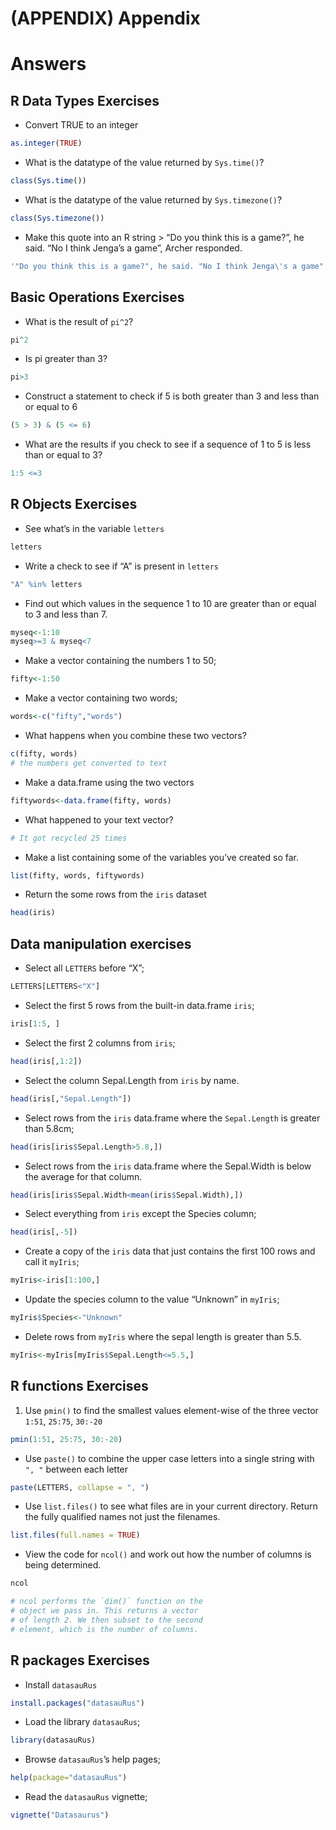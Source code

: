 # (APPENDIX) Appendix {-}

# Answers

## R Data Types Exercises
- Convert TRUE to an integer
```r
as.integer(TRUE)
```

- What is the datatype of the value returned by `Sys.time()`?
```r
class(Sys.time())
```

- What is the datatype of the value returned by `Sys.timezone()`?
```r
class(Sys.timezone())
```

- Make this quote into an R string
> "Do you think this is a game?", he said. "No I think Jenga's a game", Archer responded.

```r
'"Do you think this is a game?", he said. "No I think Jenga\'s a game", Archer responded.'
```

## Basic Operations Exercises
- What is the result of `pi^2`?
```r
pi^2
```

- Is pi greater than 3?
```r
pi>3
```

- Construct a statement to check if 5 is both greater than 3 and less than or equal to 6
```r
(5 > 3) & (5 <= 6)
```

- What are the results if you check to see if a sequence of 1 to 5 is less than or equal to 3?
```r
1:5 <=3
```

## R Objects Exercises
-  See what's in the variable `letters`
```r
letters
```

-  Write a check to see if "A" is present in `letters`
```r
"A" %in% letters
```

-  Find out which values in the sequence 1 to 10 are greater than or equal to 3 and less than 7.
```r
myseq<-1:10
myseq>=3 & myseq<7
```

-  Make a vector containing the numbers 1 to 50;
```r
fifty<-1:50
```

-  Make a vector containing two words;
```r
words<-c("fifty","words")
```

-  What happens when you combine these two vectors?
```r
c(fifty, words)
# the numbers get converted to text
```

-  Make a data.frame using the two vectors
```r
fiftywords<-data.frame(fifty, words)
```

-  What happened to your text vector?
```r
# It got recycled 25 times
```

-  Make a list containing some of the variables you've created so far.
```r
list(fifty, words, fiftywords)
```

-  Return the some rows from the `iris` dataset
```r
head(iris)
```

## Data manipulation exercises
- Select all `LETTERS` before "X";
```r
LETTERS[LETTERS<"X"]
```

- Select the first 5 rows from the built-in data.frame `iris`;
```r
iris[1:5, ]
```

- Select the first 2 columns from `iris`;
```r
head(iris[,1:2])
```

- Select the column Sepal.Length from `iris` by name.
```r
head(iris[,"Sepal.Length"])
```

- Select rows from the `iris` data.frame where the `Sepal.Length` is greater than 5.8cm;
```r
head(iris[iris$Sepal.Length>5.8,])
```

- Select rows from the `iris` data.frame where the Sepal.Width is below the average for that column.
```r
head(iris[iris$Sepal.Width<mean(iris$Sepal.Width),])
```

- Select everything from `iris` except the Species column;
```r
head(iris[,-5])
```

- Create a copy of the `iris` data that just contains the first 100 rows and call it `myIris`;
```r
myIris<-iris[1:100,]
```

- Update the species column to the value "Unknown" in `myIris`;
```r
myIris$Species<-"Unknown"
```

- Delete rows from `myIris` where the sepal length is greater than 5.5.
```r
myIris<-myIris[myIris$Sepal.Length<=5.5,]
```


## R functions Exercises
1. Use `pmin()` to find the smallest values element-wise of the three vector `1:51`, `25:75`, `30:-20`

```r
pmin(1:51, 25:75, 30:-20)
```

- Use `paste()` to combine the upper case letters into a single string with `", "` between each letter

```r
paste(LETTERS, collapse = ", ")
```

- Use `list.files()` to see what files are in your current directory. Return the fully qualified names not just the filenames.

```r
list.files(full.names = TRUE)
```

- View the code for `ncol()` and work out how the number of columns is being determined.

```r
ncol

# ncol performs the `dim()` function on the
# object we pass in. This returns a vector
# of length 2. We then subset to the second
# element, which is the number of columns.
```

## R packages Exercises
- Install `datasauRus`
```r
install.packages("datasauRus")
```

- Load the library `datasauRus`;
```r
library(datasauRus)
```

- Browse `datasauRus`'s help pages;
```r
help(package="datasauRus")
```

- Read the `datasauRus` vignette;
```r
vignette("Datasaurus")
```


